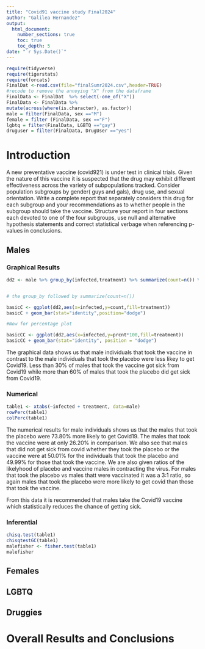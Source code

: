 ```yaml
---
title: "Covid91 vaccine study Final2024"
author: "Galilea Hernandez"
output: 
  html_document:
    number_sections: true
    toc: true
    toc_depth: 5
date: "`r Sys.Date()`" 
---
```


```r
require(tidyverse)
require(tigerstats)
require(forcats)
FinalDat <-read.csv(file="finalSumr2024.csv",header=TRUE)
#recode to remove the annoying "X" from the dataframe
FinalData <- FinalDat  %>% select(-one_of("X"))
FinalData <- FinalData %>%
mutate(across(where(is.character), as.factor))
male = filter(FinalData, sex =="M")
female = filter (FinalData, sex =="F")
lgbtq = filter(FinalData, LGBTQ =="gay")
druguser = filter(FinalData, DrugUser =="yes")
```

# Introduction

A new  preventative vaccine (covid921) is under test in clinical trials. Given the nature of this vaccine it is suspected that the drug may exhibit different effectiveness across the variety of subpopulations tracked. Consider population subgroups by gender( guys and gals), drug use, and sexual orientation. Write a complete report that separately considers this drug for each subgroup and your recommendations as to whether people in the subgroup should take the vaccine. Structure your report in four sections each devoted to one of the four subgroups, use null and alternative hypothesis statements and correct statistical verbage when referencing p-values in conclusions.

## Males

### Graphical Results


```r
dd2 <- male %>% group_by(infected,treatment) %>% summarize(count=n()) %>% mutate(prcnt=count/sum(count))


# the group_by followed by summarize(count=n())

basicC <- ggplot(dd2,aes(x=infected,y=count,fill=treatment))
basicC + geom_bar(stat="identity",position="dodge")

#Now for percentage plot

basicCC <- ggplot(dd2,aes(x=infected,y=prcnt*100,fill=treatment)) 
basicCC + geom_bar(stat="identity", position = "dodge")
```

The graphical data shows us that male individuals that took the vaccine in contrast to the male individuals that took the placebo were less likey to get Covid19. Less than 30% of males that took the vaccine got sick from Covid19 while more than 60% of males that took the placebo did get sick from Covid19.



### Numerical

```r
table1 <- xtabs(~infected + treatment, data=male)
rowPerc(table1)
colPerc(table1)
```


The numerical results for male individuals shows us that the males that took the placebo were 73.80% more likely to get Covid19. The males that took the vaccine were at only 26.20% in comparison. We also see that males that did not get sick from covid whether they took the placebo or the vaccine were at 50.01% for the individuals that took the placebo and 49.99% for those that took the vaccine. We are also given ratios of the likelyhood of placebo and vaccine males in contracting the virus. For males that took the placebo vs males thatt were vaccinated it was a 3:1 ratio, so again males that took the placebo were more likely to get covid than those that took the vaccine.

From this data it is recommended that males take the Covid19 vaccine which statistically reduces the chance of getting sick.

### Inferential

```r
chisq.test(table1)
chisqtestGC(table1)
malefisher <- fisher.test(table1)
malefisher
```



## Females


## LGBTQ



## Druggies


# Overall Results and Conclusions